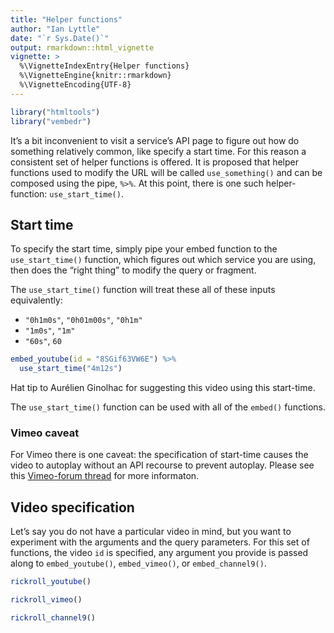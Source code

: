 ```yaml
---
title: "Helper functions"
author: "Ian Lyttle"
date: "`r Sys.Date()`"
output: rmarkdown::html_vignette
vignette: >
  %\VignetteIndexEntry{Helper functions}
  %\VignetteEngine{knitr::rmarkdown}
  %\VignetteEncoding{UTF-8}
---
```


```r
library("htmltools")
library("vembedr")
```

It's a bit inconvenient to visit a service's API page to figure out how do something relatively common, like specify a start time. For this reason a consistent set of helper functions is offered. It is proposed that helper functions used to modify the URL will be called `use_something()` and can be composed using the pipe, `%>%`. At this point, there is one such helper-function: `use_start_time()`.

## Start time

To specify the start time, simply pipe your embed function to the `use_start_time()` function, which figures out which service you are using, then does the "right thing" to modify the query or fragment. 

The `use_start_time()` function will treat these all of these inputs equivalently:

- `"0h1m0s"`, `"0h01m00s"`, `"0h1m"`
- `"1m0s"`, `"1m"`
- `"60s"`, `60`

```r
embed_youtube(id = "8SGif63VW6E") %>% 
  use_start_time("4m12s")
```

Hat tip to Aurélien Ginolhac for suggesting this video using this start-time.

The `use_start_time()` function can be used with all of the `embed()` functions. 

### Vimeo caveat

For Vimeo there is one caveat: the specification of start-time causes the video to autoplay without an API recourse to prevent autoplay. Please see this [Vimeo-forum thread](https://vimeo.com/forums/topic:49396) for more informaton.

## Video specification

Let's say you do not have a particular video in mind, but you want to experiment with the arguments and the query parameters. For this set of functions, the video `id` is specified, any argument you provide is passed along to  `embed_youtube()`, `embed_vimeo()`, or `embed_channel9()`.

```r
rickroll_youtube()
```

```r
rickroll_vimeo()
```

```r
rickroll_channel9()
```
